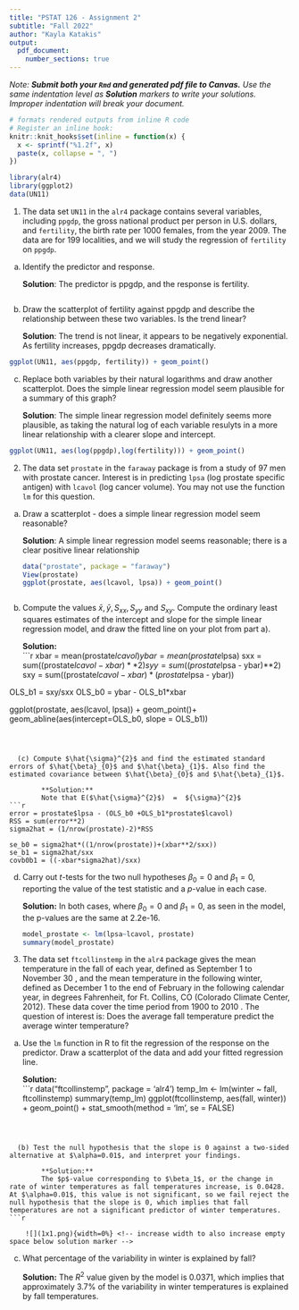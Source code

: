 ```yaml
---
title: "PSTAT 126 - Assignment 2"
subtitle: "Fall 2022"
author: "Kayla Katakis"
output:
  pdf_document:
    number_sections: true
---
```


_Note: **Submit both your `Rmd` and generated pdf file to Canvas.** Use the same indentation level as **Solution** markers to write your solutions. Improper indentation will break your document._

```r
# formats rendered outputs from inline R code
# Register an inline hook:
knitr::knit_hooks$set(inline = function(x) {
  x <- sprintf("%1.2f", x)
  paste(x, collapse = ", ")
})
```

```r
library(alr4)
library(ggplot2)
data(UN11)
```

1. The data set `UN11` in the `alr4` package contains several variables, including `ppgdp`, the gross national product per person in U.S. dollars, and `fertility`, the birth rate per 1000 females, from the year 2009. The data are for 199 localities, and we will study the regression of `fertility` on `ppgdp`.

  (a) Identify the predictor and response.  

        **Solution**:
        The predictor is ppgdp, and the response is fertility.

        ![](1x1.png){width=0%} <!-- increase width to also increase empty space below solution marker -->

  (b) Draw the scatterplot of fertility against ppgdp and describe the relationship between these two variables. Is the trend linear?  

        **Solution**:
        The trend is not linear, it appears to be negatively exponential. As         fertility increases, ppgdp decreases dramatically.

```r
ggplot(UN11, aes(ppgdp, fertility)) + geom_point()
```
        
   
  (c) Replace both variables by their natural logarithms and draw another scatterplot. Does the simple linear regression model seem plausible for a summary of this graph?  

        **Solution**:
        The simple linear regression model definitely seems more plausible,
        as taking the natural log of each variable resulyts in a more linear
        relationship with a clearer slope and intercept.
        
      
```r
ggplot(UN11, aes(log(ppgdp),log(fertility))) + geom_point()
```


2. The data set `prostate` in the `faraway` package is from a study of 97 men with prostate cancer. Interest is in predicting `lpsa` (log prostate specific antigen) with `lcavol` (log cancer volume). You may not use the function `lm` for this question.

  (a) Draw a scatterplot - does a simple linear regression model seem reasonable?  

        **Solution**: 
        A simple linear regression model seems reasonable; there is a clear positive linear relationship
```r
data("prostate", package = "faraway")
View(prostate)
ggplot(prostate, aes(lcavol, lpsa)) + geom_point() 
```
        

  ![](1x1.png){width=0%} <!-- increase width to also increase empty space below solution marker -->

  (b) Compute the values $\bar{x}, \bar{y}, S_{xx}, S_{yy}$ and $S_{xy}$. Compute the ordinary least squares estimates of the intercept and slope for the simple linear regression model, and draw the fitted line on your plot from part a).  

        **Solution:**  
```r
xbar = mean(prostate$lcavol)
ybar = mean(prostate$lpsa)
sxx = sum((prostate$lcavol - xbar)**2)
syy = sum((prostate$lpsa - ybar)**2)
sxy = sum((prostate$lcavol - xbar)*(prostate$lpsa - ybar))

OLS_b1 = sxy/sxx
OLS_b0 = ybar - OLS_b1*xbar

ggplot(prostate, aes(lcavol, lpsa)) + geom_point()+ geom_abline(aes(intercept=OLS_b0, slope = OLS_b1))

```

       

  (c) Compute $\hat{\sigma}^{2}$ and find the estimated standard errors of $\hat{\beta}_{0}$ and $\hat{\beta}_{1}$. Also find the estimated covariance between $\hat{\beta}_{0}$ and $\hat{\beta}_{1}$.  

        **Solution:** 
        Note that E($\hat{\sigma}^{2}$)  =  ${\sigma}^{2}$ 
```r
error = prostate$lpsa - (OLS_b0 +OLS_b1*prostate$lcavol)
RSS = sum(error**2)
sigma2hat = (1/nrow(prostate)-2)*RSS

se_b0 = sigma2hat*((1/nrow(prostate))+(xbar**2/sxx))
se_b1 = sigma2hat/sxx
covb0b1 = ((-xbar*sigma2hat)/sxx)
```
       
        

  (d) Carry out $t$-tests for the two null hypotheses $\beta_{0}=0$ and $\beta_{1}=0$, reporting the value of the test statistic and a $p$-value in each case.  

        **Solution:**
        In both cases, where $\beta_{0}=0$ and $\beta_{1}=0$, as seen in the model, the p-values are the same at 2.2e-16. 
```r
model_prostate <- lm(lpsa~lcavol, prostate)
summary(model_prostate)
```


3. The data set `ftcollinstemp` in the `alr4` package gives the mean temperature in the fall of each year, defined as September 1 to November 30 , and the mean temperature in the following winter, defined as December 1 to the end of February in the following calendar year, in degrees Fahrenheit, for Ft. Collins, CO (Colorado Climate Center, 2012). These data cover the time period from 1900 to 2010 . The question of interest is: Does the average fall temperature predict the average winter temperature?

  (a) Use the `lm` function in $\mathrm{R}$ to fit the regression of the response on the predictor. Draw a scatterplot of the data and add your fitted regression line.  

        **Solution:**  
```r
data("ftcollinstemp", package = 'alr4')
temp_lm <- lm(winter ~ fall, ftcollinstemp)
summary(temp_lm)
ggplot(ftcollinstemp, aes(fall, winter)) + geom_point() + stat_smooth(method = 'lm', se = FALSE)


```
        


  (b) Test the null hypothesis that the slope is 0 against a two-sided alternative at $\alpha=0.01$, and interpret your findings.  

        **Solution:** 
        The $p$-value corresponding to $\beta_1$, or the change in rate of winter temperatures as fall temperatures increase, is 0.0428. At $\alpha=0.01$, this value is not significant, so we fail reject the null hypothesis that the slope is 0, which implies that fall temperatures are not a significant predictor of winter temperatures.
```r

```

        ![](1x1.png){width=0%} <!-- increase width to also increase empty space below solution marker -->

  (c) What percentage of the variability in winter is explained by fall?  

        **Solution:** 
        The $R^2$ value given by the model is 0.0371, which implies that approximately 3.7% of the variability in winter temperatures is explained by fall temperatures.

        ![](1x1.png){width=0%} <!-- increase width to also increase empty space below solution marker -->



